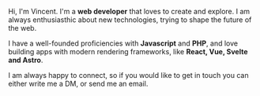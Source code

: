 Hi, I'm Vincent. I'm a __web developer__ that loves to create and explore.
I am always enthusiasthic about new technologies, trying to shape the future of the web.
		
I have a well-founded proficiencies with __Javascript__ and __PHP__, and love building apps with modern rendering frameworks, like __React, Vue, Svelte and Astro__.

I am always happy to connect, so if you would like to get in touch you can either write me a DM, or send me an email.
